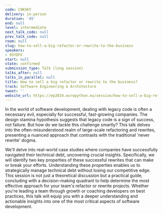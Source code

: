 ```yaml
---
code: C9KSKY
delivery: in-person
duration: '45'
end: null
level: intermediate
next_talk_code: null
prev_talk_code: null
room: null
slug: how-to-sell-a-big-refactor-or-rewrite-to-the-business
speakers:
- 9SYDFX
start: null
state: confirmed
submission_type: Talk (long session)
talks_after: null
talks_in_parallel: null
title: How to sell a big refactor or rewrite to the business?
track: Software Engineering & Architecture
tweet: ''
website_url: https://ep2024.europython.eu/session/how-to-sell-a-big-refactor-or-rewrite-to-the-business
---
```


In the world of software development, dealing with legacy code is often a necessary evil, especially for successful, fast-growing companies. The design stamina hypothesis suggests that legacy code is a sign of success, not failure. But how do we tackle this challenge smartly? This talk delves into the often-misunderstood realm of large-scale refactoring and rewrites, presenting a nuanced approach that contrasts with the traditional 'never rewrite' dogma.

We'll delve into real-world case studies where companies have successfully navigated their technical debt, uncovering crucial insights. Specifically, we will identify two key properties of these successful rewrites that can make or break your efforts. Understanding these properties enables us to strategically manage technical debt without losing our competitive edge. This session is not just a theoretical discussion but a practical guide, concluding with a decision-making quadrant to help determine the most effective approach for your team's refactor or rewrite projects. Whether you're leading a team through growth or coaching developers on best practices, this talk will equip you with a deeper understanding and actionable insights into one of the most critical aspects of software development.
